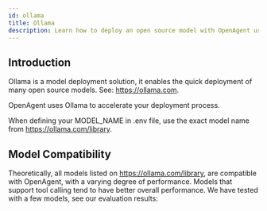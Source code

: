```yaml
---
id: ollama
title: Ollama
description: Learn how to deploy an open source model with OpenAgent using Ollama.
---
```


## Introduction

Ollama is a model deployment solution, it enables the quick deployment of many open source models. See: https://ollama.com.

<Callout>OpenAgent uses Ollama to accelerate your deployment process.</Callout>

When defining your MODEL_NAME in .env file, use the exact model name from https://ollama.com/library.

## Model Compatibility

Theoretically, all models listed on https://ollama.com/library, are compatible with OpenAgent, with a varying degree of performance.
Models that support tool calling tend to have better overall performance.
We have tested with a few models, see our evaluation results:

<LinkCard id="compatible-models" />
